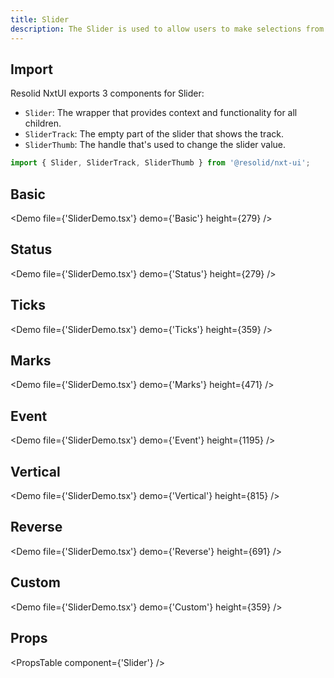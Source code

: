 ```yaml
---
title: Slider
description: The Slider is used to allow users to make selections from a range of values.
---
```


## Import

Resolid NxtUI exports 3 components for Slider:

- `Slider`: The wrapper that provides context and functionality for all children.
- `SliderTrack`: The empty part of the slider that shows the track.
- `SliderThumb`: The handle that's used to change the slider value.

```javascript
import { Slider, SliderTrack, SliderThumb } from '@resolid/nxt-ui';
```

## Basic

<Demo file={'SliderDemo.tsx'} demo={'Basic'} height={279} />

## Status

<Demo file={'SliderDemo.tsx'} demo={'Status'} height={279} />

## Ticks

<Demo file={'SliderDemo.tsx'} demo={'Ticks'} height={359} />

## Marks

<Demo file={'SliderDemo.tsx'} demo={'Marks'} height={471} />

## Event

<Demo file={'SliderDemo.tsx'} demo={'Event'} height={1195} />

## Vertical

<Demo file={'SliderDemo.tsx'} demo={'Vertical'} height={815} />

## Reverse

<Demo file={'SliderDemo.tsx'} demo={'Reverse'} height={691} />

## Custom

<Demo file={'SliderDemo.tsx'} demo={'Custom'} height={359} />

## Props

<PropsTable component={'Slider'} />
